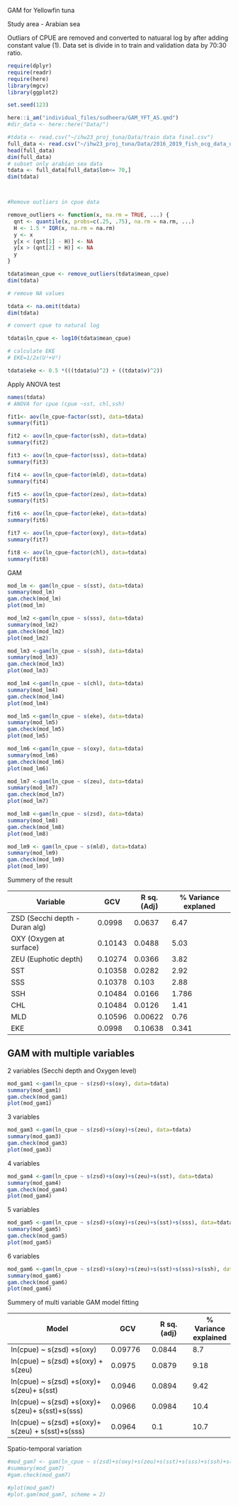 GAM for Yellowfin tuna

Study area - Arabian sea

Outliars of CPUE are removed and converted to natuaral log by after adding constant value (1). Data set is divide in to train and validation data by 70:30 ratio.

```r
require(dplyr)
require(readr)
require(here)
library(mgcv)
library(ggplot2)

set.seed(123)

here::i_am("individual_files/sudheera/GAM_YFT_AS.qmd")
#dir_data <- here::here("Data/")

#tdata <- read.csv("~/ihw23_proj_tuna/Data/train data final.csv")
full_data <- read.csv("~/ihw23_proj_tuna/Data/2016_2019_fish_ocg_data_updated.csv")
head(full_data)
dim(full_data)
# subset only arabian sea data
tdata <- full_data[full_data$lon<= 70,]
dim(tdata)



#Remove outliars in cpue data

remove_outliers <- function(x, na.rm = TRUE, ...) {
  qnt <- quantile(x, probs=c(.25, .75), na.rm = na.rm, ...)
  H <- 1.5 * IQR(x, na.rm = na.rm)
  y <- x
  y[x < (qnt[1] - H)] <- NA
  y[x > (qnt[2] + H)] <- NA
  y
}

tdata$mean_cpue <- remove_outliers(tdata$mean_cpue)
dim(tdata)

# remove NA values

tdata <- na.omit(tdata)
dim(tdata)

# convert cpue to natural log

tdata$ln_cpue <- log10(tdata$mean_cpue)

# calculate EKE
# EKE=1/2x(U²+V²)

tdata$eke <- 0.5 *(((tdata$u)^2) + ((tdata$v)^2))

```

Apply ANOVA test

```r
names(tdata)
# ANOVA for cpue (cpue ~sst, chl,ssh)

fit1<- aov(ln_cpue~factor(sst), data=tdata)
summary(fit1)

fit2 <- aov(ln_cpue~factor(ssh), data=tdata)
summary(fit2)

fit3 <- aov(ln_cpue~factor(sss), data=tdata)
summary(fit3)

fit4 <- aov(ln_cpue~factor(mld), data=tdata)
summary(fit4)

fit5 <- aov(ln_cpue~factor(zeu), data=tdata)
summary(fit5)

fit6 <- aov(ln_cpue~factor(eke), data=tdata)
summary(fit6)

fit7 <- aov(ln_cpue~factor(oxy), data=tdata)
summary(fit7)

fit8 <- aov(ln_cpue~factor(chl), data=tdata)
summary(fit8)
```

GAM

```r

mod_lm <- gam(ln_cpue ~ s(sst), data=tdata)
summary(mod_lm)
gam.check(mod_lm)
plot(mod_lm)
```

```r
mod_lm2 <-gam(ln_cpue ~ s(sss), data=tdata)
summary(mod_lm2)
gam.check(mod_lm2)
plot(mod_lm2)

```

```r
mod_lm3 <-gam(ln_cpue ~ s(ssh), data=tdata)
summary(mod_lm3)
gam.check(mod_lm3)
plot(mod_lm3)

```

```r
mod_lm4 <-gam(ln_cpue ~ s(chl), data=tdata)
summary(mod_lm4)
gam.check(mod_lm4)
plot(mod_lm4)

```

```r
mod_lm5 <-gam(ln_cpue ~ s(eke), data=tdata)
summary(mod_lm5)
gam.check(mod_lm5)
plot(mod_lm5)

```

```r
mod_lm6 <-gam(ln_cpue ~ s(oxy), data=tdata)
summary(mod_lm6)
gam.check(mod_lm6)
plot(mod_lm6)

```

```r
mod_lm7 <-gam(ln_cpue ~ s(zeu), data=tdata)
summary(mod_lm7)
gam.check(mod_lm7)
plot(mod_lm7)

```

```r
mod_lm8 <-gam(ln_cpue ~ s(zsd), data=tdata)
summary(mod_lm8)
gam.check(mod_lm8)
plot(mod_lm8)
```

```r

mod_lm9 <- gam(ln_cpue ~ s(mld), data=tdata)
summary(mod_lm9)
gam.check(mod_lm9)
plot(mod_lm9)
```

Summery of the result

| Variable                      | GCV     | R sq. (Adj) | \% Variance explaned |
|-------------------------------|---------|-------------|----------------------|
| ZSD (Secchi depth -Duran alg) | 0.0998  | 0.0637      | 6.47                 |
| OXY (Oxygen at surface)       | 0.10143 | 0.0488      | 5.03                 |
| ZEU (Euphotic depth)          | 0.10274 | 0.0366      | 3.82                 |
| SST                           | 0.10358 | 0.0282      | 2.92                 |
| SSS                           | 0.10378 | 0.103       | 2.88                 |
| SSH                           | 0.10484 | 0.0166      | 1.786                |
| CHL                           | 0.10484 | 0.0126      | 1.41                 |
| MLD                           | 0.10596 | 0.00622     | 0.76                 |
| EKE                           | 0.0998  | 0.10638     | 0.341                |

## GAM with multiple variables

2 variables (Secchi depth and Oxygen level)

```r

mod_gam1 <-gam(ln_cpue ~ s(zsd)+s(oxy), data=tdata)
summary(mod_gam1)
gam.check(mod_gam1)
plot(mod_gam1)
```

3 variables

```r

mod_gam3 <-gam(ln_cpue ~ s(zsd)+s(oxy)+s(zeu), data=tdata)
summary(mod_gam3)
gam.check(mod_gam3)
plot(mod_gam3)
```

4 variables

```r

mod_gam4 <-gam(ln_cpue ~ s(zsd)+s(oxy)+s(zeu)+s(sst), data=tdata)
summary(mod_gam4)
gam.check(mod_gam4)
plot(mod_gam4)
```

5 variables

```r

mod_gam5 <-gam(ln_cpue ~ s(zsd)+s(oxy)+s(zeu)+s(sst)+s(sss), data=tdata)
summary(mod_gam5)
gam.check(mod_gam5)
plot(mod_gam5)


```

6 variables

```r

mod_gam6 <-gam(ln_cpue ~ s(zsd)+s(oxy)+s(zeu)+s(sst)+s(sss)+s(ssh), data=tdata)
summary(mod_gam6)
gam.check(mod_gam6)
plot(mod_gam6)

```

Summery of multi variable GAM model fitting

| Model                                              | GCV     | R sq. (adj) | \% Variance explained |
|-------------------------------|-------------|-------------|-------------|
| ln(cpue) \~ s(zsd) +s(oxy)                         | 0.09776 | 0.0844      | 8.7                   |
| ln(cpue) \~ s(zsd) +s(oxy) + s(zeu)                | 0.0975  | 0.0879      | 9.18                  |
| ln(cpue) \~ s(zsd) +s(oxy)+ s(zeu)+ s(sst)         | 0.0946  | 0.0894      | 9.42                  |
| ln(cpue) \~ s(zsd) +s(oxy)+ s(zeu)+ s(sst)+s(sss)  | 0.0966  | 0.0984      | 10.4                  |
| ln(cpue) \~ s(zsd) +s(oxy)+ s(zeu) + s(sst)+s(sss) | 0.0964  | 0.1         | 10.7                  |

Spatio-temporal variation

```r
#mod_gam7 <- gam(ln_cpue ~ s(zsd)+s(oxy)+s(zeu)+s(sst)+s(sss)+s(ssh)+s(lon,lat),data=tdata)
#summary(mod_gam7)
#gam.check(mod_gam7)

#plot(mod_gam7)
#plot.gam(mod_gam7, scheme = 2)
```
